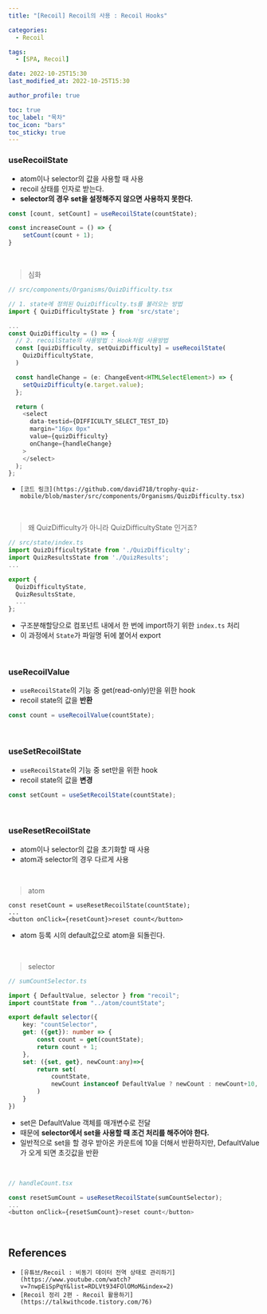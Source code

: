 ```yaml
---
title: "[Recoil] Recoil의 사용 : Recoil Hooks"

categories:
  - Recoil

tags:
  - [SPA, Recoil]

date: 2022-10-25T15:30
last_modified_at: 2022-10-25T15:30

author_profile: true

toc: true
toc_label: "목차"
toc_icon: "bars"
toc_sticky: true
---
```


### useRecoilState

- atom이나 selector의 값을 사용할 때 사용
- recoil 상태를 인자로 받는다.
- **selector의 경우 set을 설정해주지 않으면 사용하지 못한다.**

```ts
const [count, setCount] = useRecoilState(countState);

const increaseCount = () => {
	setCount(count + 1);
}
```

<br />

> 심화

```ts
// src/components/Organisms/QuizDifficulty.tsx

// 1. state에 정의된 QuizDifficulty.ts를 불러오는 방법
import { QuizDifficultyState } from 'src/state';

...
const QuizDifficulty = () => {
  // 2. recoilState의 사용방법 : Hook처럼 사용방법
  const [quizDifficulty, setQuizDifficulty] = useRecoilState(
    QuizDifficultyState,
  )

  const handleChange = (e: ChangeEvent<HTMLSelectElement>) => {
    setQuizDifficulty(e.target.value);
  };

  return (
    <select
      data-testid={DIFFICULTY_SELECT_TEST_ID}
      margin="16px 0px"
      value={quizDifficulty}
      onChange={handleChange}
    >
    </select>
  );
};
```

- `[코드 링크](https://github.com/david718/trophy-quiz-mobile/blob/master/src/components/Organisms/QuizDifficulty.tsx)`

<br />

> 왜 QuizDifficulty가 아니라 QuizDifficultyState 인거죠?

```ts
// src/state/index.ts
import QuizDifficultyState from './QuizDifficulty';
import QuizResultsState from './QuizResults';
...

export {
  QuizDifficultyState,
  QuizResultsState,
  ...
};
```

- 구조분해할당으로 컴포넌트 내에서 한 번에 import하기 위한 `index.ts` 처리
- 이 과정에서 `State`가 파일명 뒤에 붙어서 export

<br />

### useRecoilValue

- `useRecoilState`의 기능 중 get(read-only)만을 위한 hook
- recoil state의 값을 **반환**

```ts
const count = useRecoilValue(countState);
```

<br />

### useSetRecoilState

- `useRecoilState`의 기능 중 set만을 위한 hook
- recoil state의 값을 **변경**

```ts
const setCount = useSetRecoilState(countState);
```

<br />

### useResetRecoilState

- atom이나 selector의 값을 초기화할 때 사용
- atom과 selector의 경우 다르게 사용

<br />

> atom

```tsx
const resetCount = useResetRecoilState(countState);
...
<button onClick={resetCount}>reset count</button>
```

- atom 등록 시의 default값으로 atom을 되돌린다.

<br />

> selector

```ts
// sumCountSelector.ts

import { DefaultValue, selector } from "recoil";
import countState from "../atom/countState";

export default selector({
    key: "countSelector",
    get: ({get}): number => {
        const count = get(countState);
        return count + 1;
    },
    set: ({set, get}, newCount:any)=>{
        return set(
            countState,
            newCount instanceof DefaultValue ? newCount : newCount+10,
        )
    }
})
```

- set은 DefaultValue 객체를 매개변수로 전달
- 때문에 **selector에서 set을 사용할 때 조건 처리를 해주어야 한다.**
- 일반적으로 set을 할 경우 받아온 카운트에 10을 더해서 반환하지만, DefaultValue가 오게 되면 초깃값을 반환

<br />

```ts
// handleCount.tsx

const resetSumCount = useResetRecoilState(sumCountSelector);
...
<button onClick={resetSumCount}>reset count</button>
```

<br />

## References

- `[유튜브/Recoil : 비동기 데이터 전역 상태로 관리하기](https://www.youtube.com/watch?v=7nwpEiSpPqY&list=RDLVt934FOlOMoM&index=2)` 
- `[Recoil 정리 2편 - Recoil 활용하기](https://talkwithcode.tistory.com/76)`